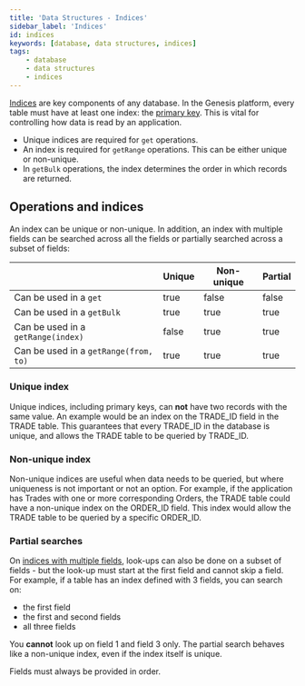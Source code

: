 ```yaml
---
title: 'Data Structures - Indices'
sidebar_label: 'Indices'
id: indices
keywords: [database, data structures, indices]
tags:
    - database
    - data structures
    - indices
---
```


[Indices](../../../database/fields-tables-views/tables/tables-basics/#primary-key-and-other-indices) are key components of any database. In the Genesis platform, every table must have at least one index: the [primary key](../../../database/fields-tables-views/tables/tables-basics/#primary-key-and-other-indices). This is vital for controlling how data is read by an application.

- Unique indices are required for `get` operations.
- An index is required for `getRange` operations. This can be either unique or non-unique.
- In `getBulk` operations, the index determines the order in which records are returned.

## Operations and indices
An index can be unique or non-unique. In addition, an index with multiple fields can be searched across all the fields or partially searched across a subset of fields:

|                                       | Unique | Non-unique | Partial |
|---------------------------------------|--------|------------|---------|
| Can be used in a `get`                | true   | false      | false   |
| Can be used in a `getBulk`            | true   | true       | true    |
| Can be used in a `getRange(index)`    | false  | true       | true    |
| Can be used in a `getRange(from, to)` | true   | true       | true    |


### Unique index

Unique indices, including primary keys, can **not** have two records with the same value. An example would be an index on the
TRADE_ID field in the TRADE table. This guarantees that every TRADE_ID in the database is unique, and allows the TRADE table to be queried by TRADE_ID.

### Non-unique index

Non-unique indices are useful when data needs to be queried, but where uniqueness is not important or not an option. For example, if the application has Trades with one or more corresponding Orders, the
TRADE table could have a non-unique index on the ORDER_ID field. This index would allow the TRADE table to be queried
by a specific ORDER_ID.

### Partial searches

On [indices with multiple fields](../../../database/fields-tables-views/tables/tables-basics/#indices-with-multiple-fields), look-ups can also be done on a subset of fields - but the look-up must start at the first field and cannot skip a field. For example, if a table has an index defined with 3 fields, you can search on:

-  the first field
-  the first and second fields
-  all three fields

You **cannot** look up on field 1 and field 3 only. The partial search behaves like a non-unique index, even if the index itself is unique.

Fields must always be provided in order. 


